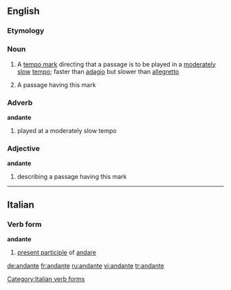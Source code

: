 ==English==
===Etymology===
{{It.}}

===Noun===
{{en-noun}}

#{{music}} A [[tempo mark]] directing that a passage is to be played in a [[moderate]]ly [[slow]] [[tempo]]; faster than [[adagio]] but slower than [[allegretto]]
#{{music}} A passage having this mark

===Adverb===
'''andante'''

#{{music}} played at a moderately slow tempo

===Adjective===
'''andante'''

#{{music}} describing a passage having this mark

----

==Italian==

===Verb form===
'''andante'''

# [[present participle]] of [[andare]]

[[Category:Italian verb forms]]

[[de:andante]]
[[fr:andante]]
[[ru:andante]]
[[vi:andante]]
[[tr:andante]]